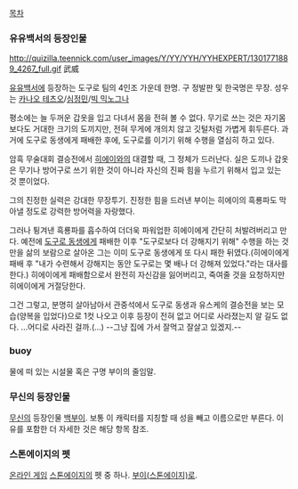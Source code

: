 [[목차]]

=== 유유백서의 등장인물 ===
http://quizilla.teennick.com/user_images/Y/YY/YYH/YYHEXPERT/1301771889_4267_full.gif
武威 

[[유유백서]]에 등장하는 도구로 팀의 4인조 가운데 한명. 구 정발판 및 한국명은 무장. 성우는 [[카나오 테츠오]]/[[심정민]]/[[빅 믹노그나]]

평소에는 늘 두꺼운 갑옷을 입고 다녀서 몸을 전혀 볼 수 없다. 무기로 쓰는 것은 자기몸보다도 거대한 크기의 도끼지만, 전혀 무게에 개의치 않고 깃털처럼 가볍게 휘두른다. 과거에 도구로 동생에게 패배한 후에, 도구로를 이기기 위해 수행을 열심히 하고 있다.

암흑 무술대회 결승전에서 [[히에이]]와의 대결할 때, 그 정체가 드러난다. 실은 도끼나 갑옷은 무기나 방어구로 쓰기 위한 것이 아니라 자신의 진짜 힘을 누르기 위해서 입고 있는 것 뿐이었다.

그의 진정한 실력은 강대한 무장투기. 진정한 힘을 드러낸 부이는 히에이의 흑룡파도 막아낼 정도로 강력한 방어력을 자랑했다.

그러나 튕겨낸 흑룡파를 흡수하여 더더욱 파워업한 히에이에게 간단히 처발려버리고 만다. 예전에 [[도구로 동생]]에게 패배한 이후 "도구로보다 더 강해지기 위해" 수행을 하는 것만을 삶의 보람으로 살아온 그는 이미 도구로 동생에게 또 다시 패한 뒤였다.(히에이에게 패배 후 "내가 수련해서 강해지는 동안 도구로는 몇 배나 더 강해져 있었다."라는 대사를 한다.) 히에이에게 패배함으로서 완전히 자신감을 잃어버리고, 죽여줄 것을 요청하지만 히에이에게 거절당한다.

그건 그렇고, 분명히 살아남아서 관중석에서 도구로 동생과 유스케의 결승전을 보는 모습(양복을 입었다)으로 1컷 나오고 이후 등장이 전혀 없고 어디로 사라졌는지 알 길도 없다. ...어디로 사라진 걸까.(...) --그냥 집에 가서 잘먹고 잘살고 있겠지.--
=== buoy ===
물에 떠 있는 시설물 혹은 구명 부이의 줄임말.

=== 무신의 등장인물 ===
[[무신]]의 등장인물 [[백부이]]. 보통 이 캐릭터를 지칭할 때 성을 빼고 이름으로만 부른다. 이유를 포함한 더 자세한 것은 해당 항목 참조.

=== 스톤에이지의 펫 ===
[[온라인 게임]] [[스톤에이지]]의 펫 중 하나. [[부이(스톤에이지)]]로.
